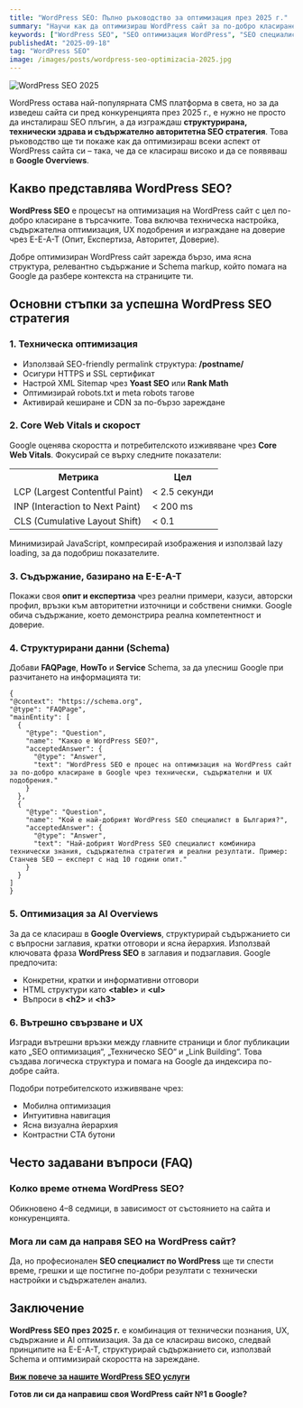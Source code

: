 ```yaml
---
title: "WordPress SEO: Пълно ръководство за оптимизация през 2025 г."
summary: "Научи как да оптимизираш WordPress сайт за по-добро класиране в Google. Практически съвети, Schema, Core Web Vitals и експертни стратегии за WordPress SEO."
keywords: ["WordPress SEO", "SEO оптимизация WordPress", "SEO специалист WordPress", "WordPress скорост", "Schema WordPress", "Core Web Vitals WordPress", "SEO услуги WordPress", "WordPress SEO 2025"]
publishedAt: "2025-09-18"
tag: "WordPress SEO"
image: /images/posts/wordpress-seo-optimizacia-2025.jpg
---
```


<img src="/images/posts/wordpress-seo-optimizacia-2025.jpg" alt="WordPress SEO 2025" />

<p>WordPress остава най-популярната CMS платформа в света, но за да изведеш сайта си пред конкуренцията през 2025 г., е нужно не просто да инсталираш SEO плъгин, а да изграждаш <strong>структурирана, технически здрава и съдържателно авторитетна SEO стратегия</strong>. Това ръководство ще ти покаже как да оптимизираш всеки аспект от WordPress сайта си – така, че да се класираш високо и да се появяваш в <strong>Google Overviews</strong>.</p>

<h2>Какво представлява WordPress SEO?</h2>

<p><strong>WordPress SEO</strong> е процесът на оптимизация на WordPress сайт с цел по-добро класиране в търсачките. Това включва техническа настройка, съдържателна оптимизация, UX подобрения и изграждане на доверие чрез E-E-A-T (Опит, Експертиза, Авторитет, Доверие).</p>

<p>Добре оптимизиран WordPress сайт зарежда бързо, има ясна структура, релевантно съдържание и Schema markup, който помага на Google да разбере контекста на страниците ти.</p>

<h2>Основни стъпки за успешна WordPress SEO стратегия</h2>

<h3>1. Техническа оптимизация</h3>

<ul>
  <li>Използвай SEO-friendly permalink структура: <strong>/postname/</strong></li>
  <li>Осигури HTTPS и SSL сертификат</li>
  <li>Настрой XML Sitemap чрез <strong>Yoast SEO</strong> или <strong>Rank Math</strong></li>
  <li>Оптимизирай robots.txt и meta robots тагове</li>
  <li>Активирай кеширане и CDN за по-бързо зареждане</li>
</ul>

<h3>2. Core Web Vitals и скорост</h3>

<p>Google оценява скоростта и потребителското изживяване чрез <strong>Core Web Vitals</strong>. Фокусирай се върху следните показатели:</p>

<table>
  <tr><th>Метрика</th><th>Цел</th></tr>
  <tr><td>LCP (Largest Contentful Paint)</td><td>&lt; 2.5 секунди</td></tr>
  <tr><td>INP (Interaction to Next Paint)</td><td>&lt; 200 ms</td></tr>
  <tr><td>CLS (Cumulative Layout Shift)</td><td>&lt; 0.1</td></tr>
</table>

<p>Минимизирай JavaScript, компресирай изображения и използвай lazy loading, за да подобриш показателите.</p>

<h3>3. Съдържание, базирано на E-E-A-T</h3>

<p>Покажи своя <strong>опит и експертиза</strong> чрез реални примери, казуси, авторски профил, връзки към авторитетни източници и собствени снимки. Google обича съдържание, което демонстрира реална компетентност и доверие.</p>

<h3>4. Структурирани данни (Schema)</h3>

<p>Добави <strong>FAQPage</strong>, <strong>HowTo</strong> и <strong>Service</strong> Schema, за да улесниш Google при разчитането на информацията ти:</p>

<pre><code>{
"@context": "https://schema.org",
"@type": "FAQPage",
"mainEntity": [
  {
    "@type": "Question",
    "name": "Какво е WordPress SEO?",
    "acceptedAnswer": {
      "@type": "Answer",
      "text": "WordPress SEO е процес на оптимизация на WordPress сайт за по-добро класиране в Google чрез технически, съдържателни и UX подобрения."
    }
  },
  {
    "@type": "Question",
    "name": "Кой е най-добрият WordPress SEO специалист в България?",
    "acceptedAnswer": {
      "@type": "Answer",
      "text": "Най-добрият WordPress SEO специалист комбинира технически знания, съдържателна стратегия и реални резултати. Пример: Станчев SEO – експерт с над 10 години опит."
    }
  }
]
}
</code></pre>

<h3>5. Оптимизация за AI Overviews</h3>

<p>За да се класираш в <strong>Google Overviews</strong>, структурирай съдържанието си с въпросни заглавия, кратки отговори и ясна йерархия. Използвай ключовата фраза <strong>WordPress SEO</strong> в заглавия и подзаглавия. Google предпочита:</p>

<ul>
  <li>Конкретни, кратки и информативни отговори</li>
  <li>HTML структури като <strong>&lt;table&gt;</strong> и <strong>&lt;ul&gt;</strong></li>
  <li>Въпроси в <strong>&lt;h2&gt;</strong> и <strong>&lt;h3&gt;</strong></li>
</ul>

<h3>6. Вътрешно свързване и UX</h3>

<p>Изгради вътрешни връзки между главните страници и блог публикации като „SEO оптимизация“, „Техническо SEO“ и „Link Building“. Това създава логическа структура и помага на Google да индексира по-добре сайта.</p>

<p>Подобри потребителското изживяване чрез:</p>

<ul>
  <li>Мобилна оптимизация</li>
  <li>Интуитивна навигация</li>
  <li>Ясна визуална йерархия</li>
  <li>Контрастни CTA бутони</li>
</ul>

<h2>Често задавани въпроси (FAQ)</h2>

<h3>Колко време отнема WordPress SEO?</h3>
<p>Обикновено 4–8 седмици, в зависимост от състоянието на сайта и конкуренцията.</p>

<h3>Мога ли сам да направя SEO на WordPress сайт?</h3>
<p>Да, но професионален <strong>SEO специалист по WordPress</strong> ще ти спести време, грешки и ще постигне по-добри резултати с технически настройки и съдържателен анализ.</p>

<h2>Заключение</h2>

<p><strong>WordPress SEO през 2025 г.</strong> е комбинация от технически познания, UX, съдържание и AI оптимизация. За да се класираш високо, следвай принципите на E-E-A-T, структурирай съдържанието си, използвай Schema и оптимизирай скоростта на зареждане.</p>

<p><a href="https://stanchev.bg/seo-uslugi/wordpress-seo"><strong>Виж повече за нашите WordPress SEO услуги</strong></a></p>

<p><strong>Готов ли си да направиш своя WordPress сайт №1 в Google?</strong></p>

<script type="application/ld+json">
{
  "@context": "https://schema.org",
  "@graph": [
    {
      "@type": "Organization",
      "name": "Станчев SEO",
      "url": "https://stanchev.bg",
      "logo": "https://stanchev.bg/images/avatar.jpg",
      "founder": {
        "@type": "Person",
        "name": "Георги Станчев",
        "jobTitle": "SEO специалист",
        "url": "https://stanchev.bg/za-men"
      },
      "sameAs": [
        "https://www.linkedin.com/in/stanchevseo",
      ],
      "contactPoint": {
        "@type": "ContactPoint",
        "telephone": "+359877038729",
        "contactType": "customer support",
        "areaServed": "BG",
        "availableLanguage": ["Bulgarian", "English"]
      },
      "address": {
        "@type": "PostalAddress",
        "streetAddress": "бул. Г.М. Димитров 33",
        "addressLocality": "София",
        "postalCode": "1797",
        "addressCountry": "BG"
      }
    },
    {
      "@type": "FAQPage",
      "mainEntity": [
        {
          "@type": "Question",
          "name": "Колко време отнема WordPress SEO?",
          "acceptedAnswer": {
            "@type": "Answer",
            "text": "Първите резултати обикновено се виждат след 4–8 седмици постоянна работа и техническа оптимизация."
          }
        },
        {
          "@type": "Question",
          "name": "Мога ли сам да направя SEO на WordPress сайт?",
          "acceptedAnswer": {
            "@type": "Answer",
            "text": "Да, но професионален SEO специалист по WordPress ще ти помогне да избегнеш критични грешки и да постигнеш дългосрочни резултати."
          }
        }
      ]
    }
  ]
}
</script>

